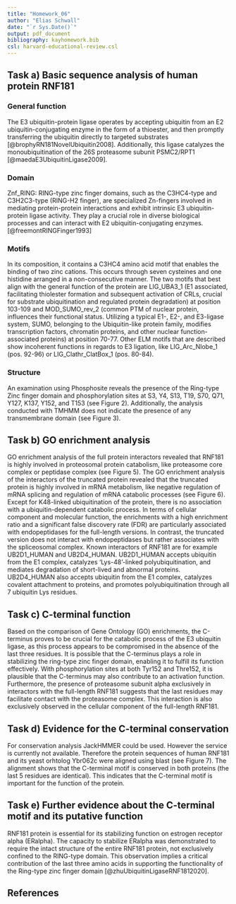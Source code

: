 ```yaml
---
title: "Homework_06"
author: "Elias Schwall"
date: "`r Sys.Date()`"
output: pdf_document
bibliography: kayhomework.bib
csl: harvard-educational-review.csl
---
```


## Task a) Basic sequence analysis of human protein RNF181

### General function 
The E3 ubiquitin-protein ligase operates by accepting ubiquitin from an E2 ubiquitin-conjugating enzyme in the form of a thioester, and then promptly transferring the ubiquitin directly to targeted substrates [@brophyRN181NovelUbiquitin2008]. Additionally, this ligase catalyzes the monoubiquitination of the 26S proteasome subunit PSMC2/RPT1 [@maedaE3UbiquitinLigase2009].

### Domain 
\begin{figure}[h!]
\centering
\includegraphics[width=1\textwidth]{elm_database_rnf181.png}
\caption{ELM database structural composition of RNF181}
\end{figure}
Znf_RING: RING-type zinc finger domains, such as the C3HC4-type and C3H2C3-type (RING-H2 finger), are specialized Zn-fingers involved in mediating protein-protein interactions and exhibit intrinsic E3 ubiquitin-protein ligase activity. They play a crucial role in diverse biological processes and can interact with E2 ubiquitin-conjugating enzymes. [@freemontRINGFinger1993]

### Motifs
In its composition, it contains a C3HC4 amino acid motif that enables the binding of two zinc cations. This occurs through seven cysteines and one histidine arranged in a non-consecutive manner. The two motifs that best align with the general function of the protein are LIG_UBA3_1 (E1 associated, facilitating thiolester formation and subsequent activation of CRLs, crucial for substrate ubiquitination and regulated protein degradation) at position 103-109 and MOD_SUMO_rev_2 (common PTM of nuclear protein, influences their functional status. Utilizing a typical E1-, E2-, and E3-ligase system, SUMO, belonging to the Ubiquitin-like protein family, modifies transcription factors, chromatin proteins, and other nuclear function-associated proteins) at position 70-77. \newline 
Other ELM motifs that are described show incoherent functions in regards to E3 ligation, like LIG_Arc_Nlobe_1 (pos. 92-96) or LIG_Clathr_ClatBox_1 (pos. 80-84). 

### Structure
\begin{figure}[h!]
\centering
\includegraphics[width=0.7\textwidth]{Phosphosite.png}
\caption{Phosphorylation sites of RNF181}
\includegraphics[width=0.7\textwidth]{transmem.png}
\caption{TMHMM analysis of RNF181}
\end{figure}

\begin{figure}[h!]
\centering
\includegraphics[width=0.5\textwidth]{alpha.png}
\caption{AlphaFold structure prediction of RNF181. AlphaFold predicts the structure of RNF181 with high confidence (darkblue pLDDT > 90, lightblue 90 > pLDDT > 70, yellow 70 > pLDDT > 50, orange  pLDDT < 50).}
\end{figure}

An examination using Phosphosite reveals the presence of the Ring-type Zinc finger domain and phosphorylation sites at S3, Y4, S13, T19, S70, Q71, Y127, K137, Y152, and T153 (see Figure 2). Additionally, the analysis conducted with TMHMM does not indicate the presence of any transmembrane domain (see Figure 3). 

\newpage

## Task b) GO enrichment analysis
GO enrichment analysis of the full protein interactors revealed that RNF181 is highly involved in proteosomal protein catabolism, like proteasome core complex or peptidase complex (see Figure 5). The GO enrichment analysis of the interactors of the truncated protein revealed that the truncated protein is highly involved in mRNA metabolism, like negative regulation of mRNA splicing and regulation of mRNA catabolic processes (see Figure 6). Except for K48-linked ubiquitination of the protein, there is no association with a ubiquitin-dependent catabolic process. In terms of cellular component and molecular function, the enrichments with a high enrichment ratio and a significant false discovery rate (FDR) are particularly associated with endopeptidases for the full-length versions. In contrast, the truncated version does not interact with endopeptidases but rather associates with the spliceosomal complex. \newline
Known interactors of RNF181 are for example UB2D1_HUMAN and UB2D4_HUMAN. UB2D1_HUMAN accepts ubiquitin from the E1 complex, catalyzes 'Lys-48'-linked polyubiquitination, and mediates degradation of short-lived and abnormal proteins. \newline
UB2D4_HUMAN also accepts ubiquitin from the E1 complex, catalyzes covalent attachment to proteins, and promotes polyubiquitination through all 7 ubiquitin Lys residues.

\begin{figure}[h!]
\centering
\includegraphics[width=1\textwidth]{Full_protein.png}
\caption{GO enrichment analysis of the full protein interactors}
\end{figure}

\begin{figure}[h!]
\centering
\includegraphics[width=1\textwidth]{trunc.png}
\caption{GO enrichment analysis of the truncaded protein interactors}
\end{figure}

\newpage

## Task c) C-terminal function 
Based on the comparison of Gene Ontology (GO) enrichments, the C-terminus proves to be crucial for the catabolic process of the E3 ubiquitin ligase, as this process appears to be compromised in the absence of the last three residues. It is possible that the C-terminus plays a role in stabilizing the ring-type zinc finger domain, enabling it to fulfill its function effectively. With phosphorylation sites at both Tyr152 and Thre152, it is plausible that the C-terminus may also contribute to an activation function.
Furthermore, the presence of proteasome subunit alpha exclusively in interactors with the full-length RNF181 suggests that the last residues may facilitate contact with the proteasome complex. This interaction is also exclusively observed in the cellular component of the full-length RNF181.

## Task d) Evidence for the C-terminal conservation 
For conservation analysis JackHMMER could be used. However the service is currently not available. Therefore the protein sequences of human RNF181 and its yeast orhtolog Ybr062c were aligned using blast (see Figure 7). The alignment shows that the C-terminal motif is conserved in both proteins (the last 5 residues are identical). This indicates that the C-terminal motif is important for the function of the protein.

\begin{figure}[h!]
\centering
\includegraphics[width=1\textwidth]{local_alignment.png}
\caption{Alignment of human RNF181 and yeast Ybr062c}
\end{figure}

## Task e) Further evidence about the C-terminal motif and its putative function

RNF181 protein is essential for its stabilizing function on estrogen receptor alpha (ERalpha). The capacity to stabilize ERalpha was demonstrated to require the intact structure of the entire RNF181 protein, not exclusively confined to the RING-type domain. This observation implies a critical contribution of the last three amino acids in supporting the functionality of the Ring-type zinc finger domain [@zhuUbiquitinLigaseRNF1812020].

\newpage

## References
